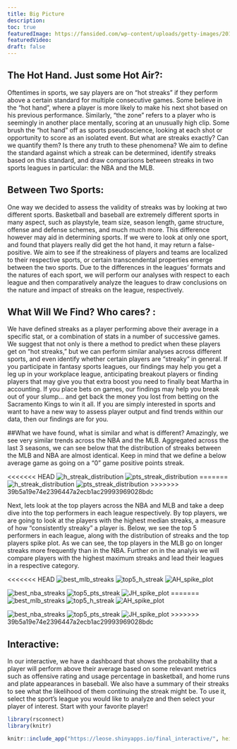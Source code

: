 ```yaml
---
title: Big Picture
description:
toc: true
featuredImage: https://fansided.com/wp-content/uploads/getty-images/2018/08/489676914.jpeg
featuredVideo:
draft: false
---
```




## The Hot Hand. Just some Hot Air?: 

Oftentimes in sports, we say players are on “hot streaks” if they perform above a certain standard for multiple consecutive games. Some believe in the "hot hand", where a player is more likely to make his next shot based on his previous performance. Similarly, "the zone" refers to a player who is seemingly in another place mentally, scoring at an unusually high clip. Some brush the "hot hand" off as sports pseudoscience, looking at each shot or opportunity to score as an isolated event. But what are streaks exactly? Can we quantify them? Is there any truth to these phenomena? We aim to define the standard against which a streak can be determined, identify streaks based on this standard, and draw comparisons between streaks in two sports leagues in particular: the NBA and the MLB. 

## Between Two Sports:

One way we decided to assess the validity of streaks was by looking at two different sports. Basketball and baseball are extremely different sports in many aspect, such as playstyle, team size, season length, game structure, offense and defense schemes, and much much more. This difference however may aid in determining sports. If we were to look at only one sport, and found that players really did get the hot hand, it may return a false-positive. We aim to see if the streakiness of players and teams are localized to their respective sports, or certain transcendental properties emerge between the two sports. Due to the differences in the leagues’ formats and the natures of each sport, we will perform our analyses with respect to each league and then comparatively analyze the leagues to draw conclusions on the nature and impact of streaks on the league, respectively. 

## What Will We Find? Who cares? :

We have defined streaks as a player performing above their average in a specific stat, or a combination of stats in a number of successive games. We suggest that not only is there a method to predict when these players get on “hot streaks,” but we can perform similar analyses across different sports, and even identify whether certain players are “streaky” in general. If you participate in fantasy sports leagues, our findings may help you get a leg up in your workplace league, anticipating breakout players or finding players that may give you that extra boost you need to finally beat Martha in accounting. If you place bets on games, our findings may help you break out of your slump... and get back the money you lost from betting on the Sacramento Kings to win it all. If you are simply interested in sports and want to have a new way to assess player output and find trends within our data, then our findings are for you. 


##What we have found, what is similar and what is different?
Amazingly, we see very similar trends across the NBA and the MLB. Aggregated across the last 3 seasons, we can see below that the distribution of streaks between the MLB and NBA are almost identical. Keep in mind that we define a below average game as going on a "0" game positive points streak. 

<<<<<<< HEAD
![h_streak_distribution](/segmented_plots/h_streak_distribution.png)
![pts_streak_distribution](/segmented_plots/pts_streak_distribution.png)
=======
![h_streak_distribution](segmented_plots/h_streak_distribution.png)
![pts_streak_distribution](segmented_plots/pts_streak_distribution.png)
>>>>>>> 39b5a19e74e2396447a2ecb1ac29993969028bdc

Next, lets look at the top players across the NBA and MLB and take a deep dive into the top performers in each league respectively. By top players, we are going to look at the players with the highest median streaks, a measure of how "consistently streaky" a player is. Below, we see the top 5 performers in each league, along with the distribution of streaks and the top players spike plot. As we can see, the top players in the MLB go on longer streaks more frequently than in the NBA. 
Further on in the analyis we will compare players with the highest maximum streaks and lead their leagues in a respective category. 

<<<<<<< HEAD
![best_mlb_streaks](/segmented_plots/best_MLB_streaks.png)
![top5_h_streak](/segmented_plots/top5_h_streak.png)
![AH_spike_plot](/segmented_plots/AH_spike_plot.png)

![best_nba_streaks](/segmented_plots/best_PRA_streaks.png)
![top5_pts_streak](/segmented_plots/top5_pts_streak.png)
![JH_spike_plot](/segmented_plots/JH_spike_plot.png)
=======
![best_mlb_streaks](segmented_plots/best_MLB_streaks.png)
![top5_h_streak](segmented_plots/top5_h_streak.png)
![AH_spike_plot](segmented_plots/AH_spike_plot.png)

![best_nba_streaks](segmented_plots/best_PRA_streaks.png)
![top5_pts_streak](segmented_plots/top5_pts_streak.png)
![JH_spike_plot](segmented_plots/JH_spike_plot.png)
>>>>>>> 39b5a19e74e2396447a2ecb1ac29993969028bdc

## Interactive:
In our interactive, we have a dashboard that shows the probability that a player will perform above their average based on some relevant metrics such as offensive rating and usage percentage in basketball, and home runs and plate appearances in baseball. We also have a summary of their streaks to see what the likelihood of them continuing the streak might be. To use it, select the sport's league you would like to analyze and then select your player of interest. Start with your favorite player!


```r
library(rsconnect)
library(knitr)

knitr::include_app("https://leose.shinyapps.io/final_interactive/", height = "600px")

```
